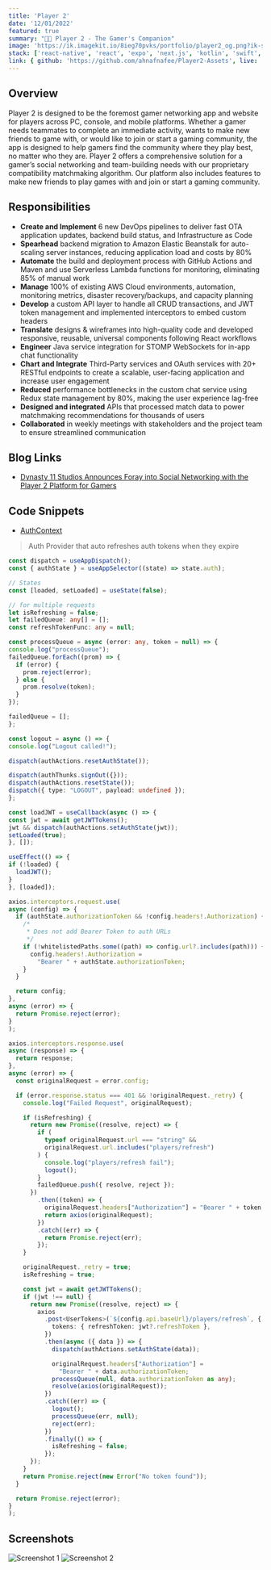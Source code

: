 ```yaml
---
title: 'Player 2'
date: '12/01/2022'
featured: true
summary: "🔴🔵 Player 2 - The Gamer's Companion"
image: 'https://ik.imagekit.io/8ieg70pvks/portfolio/player2_og.png?ik-sdk-version=javascript-1.4.3&updatedAt=1670987674672'
stack: ['react-native', 'react', 'expo', 'next.js', 'kotlin', 'swift', 'typescript', 'aws', 'java', 'spring-boot', 'postgresql', 'github-action', 'android', 'ios']
link: { github: 'https://github.com/ahnafnafee/Player2-Assets', live: 'https://player2app.com' }
---
```


## Overview

Player 2 is designed to be the foremost gamer networking app and website for players across PC, console, and
mobile platforms. Whether a gamer needs teammates to complete an immediate activity, wants to make new friends
to game with, or would like to join or start a gaming community, the app is designed to help gamers find the
community where they play best, no matter who they are. Player 2 offers a comprehensive solution for a gamer’s
social networking and team-building needs with our proprietary compatibility matchmaking algorithm. Our platform
also includes features to make new friends to play games with and join or start a gaming community.

## Responsibilities

- **Create and Implement** 6 new DevOps pipelines to deliver fast OTA application updates, backend build status,
and Infrastructure as Code
- **Spearhead** backend migration to Amazon Elastic Beanstalk for auto-scaling server instances, reducing application
load and costs by 80%
- **Automate** the build and deployment process with GitHub Actions and Maven and use Serverless Lambda functions for
monitoring, eliminating 85% of manual work
- **Manage** 100% of existing AWS Cloud environments, automation, monitoring metrics, disaster recovery/backups, and
capacity planning
- **Develop** a custom API layer to handle all CRUD transactions, and JWT token management and implemented interceptors
to embed custom headers
- **Translate** designs & wireframes into high-quality code and developed responsive, reusable, universal components
following React workflows
- **Engineer** Java service integration for STOMP WebSockets for in-app chat functionality
- **Chart and Integrate** Third-Party services and OAuth services with 20+ RESTful endpoints to create a scalable,
user-facing application and increase user engagement
- **Reduced** performance bottlenecks in the custom chat service using Redux state management by 80%, making the
user experience lag-free
- **Designed and integrated** APIs that processed match data to power matchmaking recommendations for thousands of users
- **Collaborated** in weekly meetings with stakeholders and the project team to ensure streamlined communication

## Blog Links

- [Dynasty 11 Studios Announces Foray into Social Networking with the Player 2 Platform for Gamers](https://markets.businessinsider.com/news/stocks/dynasty-11-studios-announces-foray-into-social-networking-with-the-player-2-platform-for-gamers-1031485933)

## Code Snippets

- [AuthContext](https://gist.github.com/ahnafnafee/0e0e29180e565c6f9a3bbd41fdbe9b28)

> Auth Provider that auto refreshes auth tokens when they expire

```typescript
const dispatch = useAppDispatch();
const { authState } = useAppSelector((state) => state.auth);

// States
const [loaded, setLoaded] = useState(false);

// for multiple requests
let isRefreshing = false;
let failedQueue: any[] = [];
const refreshTokenFunc: any = null;

const processQueue = async (error: any, token = null) => {
console.log("processQueue");
failedQueue.forEach((prom) => {
  if (error) {
    prom.reject(error);
  } else {
    prom.resolve(token);
  }
});

failedQueue = [];
};

const logout = async () => {
console.log("Logout called!");

dispatch(authActions.resetAuthState());

dispatch(authThunks.signOut({}));
dispatch(authActions.resetState());
dispatch({ type: "LOGOUT", payload: undefined });
};

const loadJWT = useCallback(async () => {
const jwt = await getJWTTokens();
jwt && dispatch(authActions.setAuthState(jwt));
setLoaded(true);
}, []);

useEffect(() => {
if (!loaded) {
  loadJWT();
}
}, [loaded]);

axios.interceptors.request.use(
async (config) => {
  if (authState.authorizationToken && !config.headers!.Authorization) {
    /*
     * Does not add Bearer Token to auth URLs
     */
    if (!whitelistedPaths.some((path) => config.url?.includes(path))) {
      config.headers!.Authorization =
        "Bearer " + authState.authorizationToken;
    }
  }

  return config;
},
async (error) => {
  return Promise.reject(error);
}
);

axios.interceptors.response.use(
async (response) => {
  return response;
},
async (error) => {
  const originalRequest = error.config;

  if (error.response.status === 401 && !originalRequest._retry) {
    console.log("Failed Request", originalRequest);

    if (isRefreshing) {
      return new Promise((resolve, reject) => {
        if (
          typeof originalRequest.url === "string" &&
          originalRequest.url.includes("players/refresh")
        ) {
          console.log("players/refresh fail");
          logout();
        }
        failedQueue.push({ resolve, reject });
      })
        .then((token) => {
          originalRequest.headers["Authorization"] = "Bearer " + token;
          return axios(originalRequest);
        })
        .catch((err) => {
          return Promise.reject(err);
        });
    }

    originalRequest._retry = true;
    isRefreshing = true;

    const jwt = await getJWTTokens();
    if (jwt !== null) {
      return new Promise((resolve, reject) => {
        axios
          .post<UserTokens>(`${config.api.baseUrl}/players/refresh`, {
            tokens: { refreshToken: jwt?.refreshToken },
          })
          .then(async ({ data }) => {
            dispatch(authActions.setAuthState(data));

            originalRequest.headers["Authorization"] =
              "Bearer " + data.authorizationToken;
            processQueue(null, data.authorizationToken as any);
            resolve(axios(originalRequest));
          })
          .catch((err) => {
            logout();
            processQueue(err, null);
            reject(err);
          })
          .finally(() => {
            isRefreshing = false;
          });
      });
    }
    return Promise.reject(new Error("No token found"));
  }

  return Promise.reject(error);
}
);
```

## Screenshots

![Screenshot 1](https://ik.imagekit.io/8ieg70pvks/portfolio/player2_ss_01.png?ik-sdk-version=javascript-1.4.3)
![Screenshot 2](https://ik.imagekit.io/8ieg70pvks/portfolio/player2_ss_02.png?ik-sdk-version=javascript-1.4.3)

